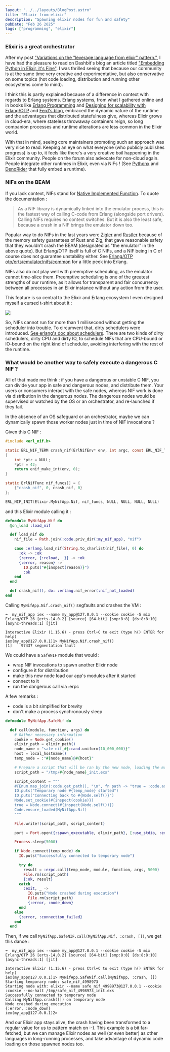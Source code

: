 ```yaml
---
layout: "../../layouts/BlogPost.astro"
title: "Elixir from elixir"
description: "Spawning elixir nodes for fun and safety"
pubDate: "Feb 26 2025"
tags: ["programming", "elixir"]
---
```


### Elixir is a great orchestrator

After my post ["Variations on the "leverage language from elixir" pattern."](/blog/lang-x-from-elixir), I have had the pleasure to read on Dashbit's blog an article titled ["Embedding Python in Elixir, it's Fine"](https://dashbit.co/blog/running-python-in-elixir-its-fine). I was thrilled seeing that because our community is at the same time very creative and experimentative, but also conservative on some topics (hot code loading, distribution and running other ecosystems come to mind).

I think this is partly explained because of a difference in context with regards to Erlang systems. Erlang systems, from what I gathered online and in books like [Erlang Programming](https://www.oreilly.com/library/view/erlang-programming/9780596803940/) and [Designing for scalability with Erlang/OTP](https://www.oreilly.com/library/view/designing-for-scalability/9781449361556/) and [Ferd's blog](https://ferd.ca/), embraced the dynamic nature of the runtime and the advantages that distributed statefulness give, whereas Elixir grows in cloud-era, where stateless throwaway containers reign, so long companion processes and runtime alterations are less common in the Elixir world.

With that in mind, seeing core maintainers promoting such an approach was very nice to read. Keeping an eye on what everyone (who publicly publishes progress) is up to, it feels like there's a very creative boil happening in the Elixir community. People on the forum also advocate for non-cloud again. People integrate other runtimes in Elixir, even via NIFs ! (See [Pythonx](https://hexdocs.pm/pythonx/Pythonx.html) and [DenoRider](https://hexdocs.pm/deno_rider/readme.html) that fully embed a runtime).

### NIFs on the BEAM

If you lack context, NIFs stand for [Native Implemented Function](https://www.erlang.org/doc/system/nif.html). To quote the documentation :

> As a NIF library is dynamically linked into the emulator process, this is the fastest way of calling C-code from Erlang (alongside port drivers). Calling NIFs requires no context switches. But it is also the least safe, because a crash in a NIF brings the emulator down too.

Popular way to do NIFs in the last years were [Zigler](https://hexdocs.pm/zigler/readme.html) and [Rustler](https://hexdocs.pm/rustler/readme.html) because of the memory safety guarantees of Rust and Zig, that gave reasonable safety that they wouldn't crash the BEAM (designated as "the emulator" in the above quote). But Erlang/OTP itself is full of C NIFs, and a NIF being in C of course does not guarantee unstability either. See [Erlang/OTP otp/erts/emulator/nifs/common](https://github.com/erlang/otp/tree/master/erts/emulator/nifs/common) for a little peek into Erlang.

NIFs also do not play well with preemptive scheduling, as the emulator cannot time-slice them. Preemptive scheduling is one of the greatest strengths of our runtime, as it allows for transparent and fair concurrency between all processes in an Elixir instance without any action from the user.

This feature is so central to the Elixir and Erlang ecosystem I even designed myself a cursed t-shirt about it :

![](/pics/langfromx/elixir_shirt.webp)

So, NIFs cannot run for more than 1 millisecond without getting the scheduler into trouble. To circumvent that, dirty schedulers were introduced. [See erlang's doc about schedulers](https://www.erlang.org/doc/apps/runtime_tools/scheduler.html). There are two kinds of dirty schedulers, dirty CPU and dirty IO, to schedule NIFs that are CPU-bound or IO-bound on the right kind of scheduler, avoiding interfering with the rest of the runtime.

### What would be another way to safely execute a dangerous C NIF ?

All of that made me think : if you have a dangerous or unstable C NIF, you can divide your app in safe and dangerous nodes, and distribute them. Your users or consumers interact with the safe nodes, whereas NIF work is done via distribution in the dangerous nodes. The dangerous nodes would be supervised or watched by the OS or an orchestrator, and re-launched if they fail.

In the absence of an OS safeguard or an orchestrator, maybe we can dynamically spawn those worker nodes just in time of NIF invocations ?

Given this C NIF :

```c
#include <erl_nif.h>

static ERL_NIF_TERM crash_nif(ErlNifEnv* env, int argc, const ERL_NIF_TERM argv[])
{
    int *ptr = NULL;
    *ptr = 42;
    return enif_make_int(env, 0);
}

static ErlNifFunc nif_funcs[] = {
    {"crash_nif", 0, crash_nif, 0}
};

ERL_NIF_INIT(Elixir.MyNifApp.Nif, nif_funcs, NULL, NULL, NULL, NULL)
```

and this Elixir module calling it :

```elixir
defmodule MyNifApp.Nif do
  @on_load :load_nif

  def load_nif do
    nif_file = Path.join(:code.priv_dir(:my_nif_app), "nif")

    case :erlang.load_nif(String.to_charlist(nif_file), 0) do
      :ok -> :ok
      {:error, {:reload, _}} -> :ok
      {:error, reason} ->
        IO.puts("#{inspect(reason)}")
        :ok
    end
  end

  def crash_nif(), do: :erlang.nif_error(:nif_not_loaded)
end
```

Calling `MyNifApp.Nif.crash_nif()` segfaults and crashes the VM :

```
➜  my_nif_app iex --name my_app@127.0.0.1 --cookie cookie -S mix
Erlang/OTP 26 [erts-14.0.2] [source] [64-bit] [smp:8:8] [ds:8:8:10] [async-threads:1] [jit]

Interactive Elixir (1.15.6) - press Ctrl+C to exit (type h() ENTER for help)
iex(my_app@127.0.0.1)1> MyNifApp.Nif.crash_nif()
[1]    97437 segmentation fault
```

We could have a `SafeNIF` module that would :
- wrap NIF invocations to spawn another Elixir node
- configure it for distribution
- make this new node load our app's modules after it started
- connect to it
- run the dangerous call via :erpc

A few remarks :
- code is a bit simplified for brevity
- don't make a process synchronously sleep

```elixir
defmodule MyNifApp.SafeNif do

  def call(module, function, args) do
    # Gather necessary information
    cookie = Node.get_cookie()
    elixir_path = elixir_path()
    node_name = "safe-nif_#{:rand.uniform(10_000_000)}"
    host = local_hostname()
    temp_node = :"#{node_name}@#{host}"

    # Prepare a script that will be ran by the new node, loading the modules of our own app
    script_path = "/tmp/#{node_name}_init.exs"

    script_content = """
    #{Enum.map_join(:code.get_path(), "\n", fn path -> "true = :code.add_path(#{inspect(path)})" end)}
    IO.puts("Temporary node #{temp_node} started")
    IO.puts("Connecting back to #{Node.self()}")
    Node.set_cookie(#{inspect(cookie)})
    true = Node.connect(#{inspect(Node.self())})
    Code.ensure_loaded(MyNifApp.Nif)
    """

    File.write!(script_path, script_content)

    port = Port.open({:spawn_executable, elixir_path}, [:use_stdio, :exit_status, :binary, args:  ["--name", "#{node_name}@#{host}", "--cookie", "#{inspect(cookie)}", "--no-halt", script_path]])

    Process.sleep(5000)

    if Node.connect(temp_node) do
      IO.puts("Successfully connected to temporary node")

      try do
        result = :erpc.call(temp_node, module, function, args, 5000)
        File.rm(script_path)
        {:ok, result}
      catch
        :exit, _ ->
          IO.puts("Node crashed during execution")
          File.rm(script_path)
          {:error, :node_down}
      end
    else
      {:error, :connection_failed}
    end
  end
```

Then, if we call `MyNifApp.SafeNIF.call(MyNifApp.Nif, :crash, [])`, we get this dance :

```
➜  my_nif_app iex --name my_app@127.0.0.1 --cookie cookie -S mix
Erlang/OTP 26 [erts-14.0.2] [source] [64-bit] [smp:8:8] [ds:8:8:10] [async-threads:1] [jit]

Interactive Elixir (1.15.6) - press Ctrl+C to exit (type h() ENTER for help)
iex(my_app@127.0.0.1)1> MyNifApp.SafeNif.call(MyNifApp, :crash, [])
Starting temporary node: safe_nif_4998973
Starting node with: elixir --name safe_nif_4998973@127.0.0.1 --cookie :cookie --no-halt /tmp/safe_nif_4998973_init.exs
Successfully connected to temporary node
Calling MyNifApp.crash([]) on temporary node
Node crashed during execution
{:error, :node_down}
iex(my_app@127.0.0.1)2>
```

And our Elixir app stays alive, the crash having been transformed to a regular value for us to pattern match on :-). This example is a bit far-fetched, but we can manage Elixir nodes as well (or even better) as other languages in long-running processes, and take advantage of dynamic code loading on those spawned nodes too.
